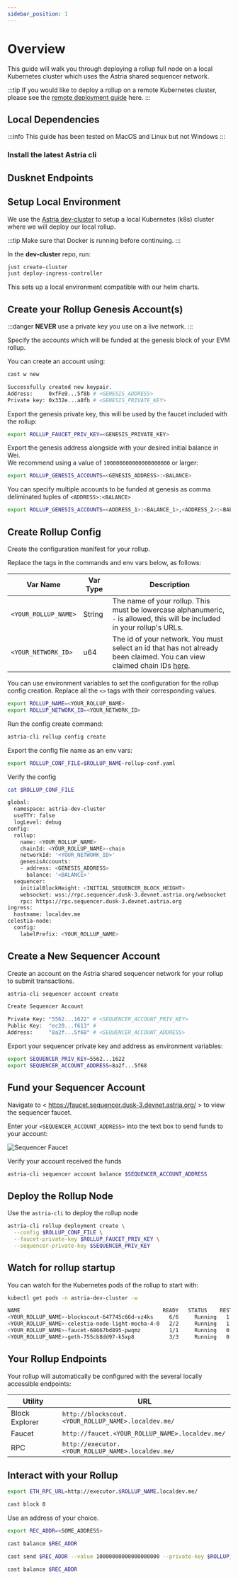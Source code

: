 ```yaml
---
sidebar_position: 1
---
```


# Overview

This guide will walk you through deploying a rollup full node on
a local Kubernetes cluster which uses the Astria shared sequencer network.

:::tip
If you would like to deploy a rollup on a remote Kubernetes cluster,
 please see the [remote deployment guide](/docs/cloud-rollup/digital-ocean/) here.
:::

## Local Dependencies

:::info
This guide has been tested on MacOS and Linux but not Windows
:::

### Install the latest Astria cli

<LocalCli />

## Dusknet Endpoints


<RemoteEndpoints />

## Setup Local Environment

We use the [Astria
dev-cluster](https://github.com/astriaorg/dev-cluster) to setup a local
Kubernetes (k8s) cluster where we will deploy our local rollup.

:::tip
Make sure that Docker is running before continuing.
:::

In the __dev-cluster__ repo, run:

```sh
just create-cluster
just deploy-ingress-controller
```

This sets up a local environment compatible with our helm charts.

## Create your Rollup Genesis Account(s)

:::danger
__NEVER__ use a private key you use on a live network.
:::

Specify the accounts which will be funded at the genesis block of your EVM rollup.

You can create an account using:

```bash
cast w new
```

```bash
Successfully created new keypair.
Address:     0xfFe9...5f8b # <GENESIS_ADDRESS>
Private key: 0x332e...a8fb # <GENESIS_PRIVATE_KEY>
```

Export the genesis private key, this will be used by the
 faucet included with the rollup:

```bash
export ROLLUP_FAUCET_PRIV_KEY=<GENESIS_PRIVATE_KEY>
```

Export the genesis address alongside with your desired initial balance in Wei.  
We recommend using a value of `100000000000000000000` or larger:

```bash
export ROLLUP_GENESIS_ACCOUNTS=<GENESIS_ADDRESS>:<BALANCE>
```

You can specify multiple accounts to be funded at
 genesis as comma deliminated tuples of `<ADDRESS>:<BALANCE>`

```bash
export ROLLUP_GENESIS_ACCOUNTS=<ADDRESS_1>:<BALANCE_1>,<ADDRESS_2>:<BALANCE_2>
```

## Create Rollup Config

Create the configuration manifest for your rollup.

Replace the tags in the commands and env vars below, as follows:

| Var Name | Var Type | Description |
|-----|-----|-----|
| `<YOUR_ROLLUP_NAME>` | String | The name of your rollup. This must be lowercase alphanumeric, `-` is allowed, this will be included in your rollup's URLs.|
| `<YOUR_NETWORK_ID>` | u64 | The id of your network. You must select an id that has not already been claimed. You can view claimed chain IDs [here](https://chainlist.org/).|

You can use environment variables to set the configuration for the rollup
config creation. Replace all the `<>` tags with their corresponding values.

```bash
export ROLLUP_NAME=<YOUR_ROLLUP_NAME>
export ROLLUP_NETWORK_ID=<YOUR_NETWORK_ID>
```

Run the config create command:

```sh
astria-cli rollup config create
```

Export the config file name as an env vars:

```bash
export ROLLUP_CONF_FILE=$ROLLUP_NAME-rollup-conf.yaml
```

Verify the config

```bash
cat $ROLLUP_CONF_FILE
```

```bash
global:
  namespace: astria-dev-cluster
  useTTY: false
  logLevel: debug
config:
  rollup:
    name: <YOUR_ROLLUP_NAME>
    chainId: <YOUR_ROLLUP_NAME>-chain
    networkId: '<YOUR_NETWORK_ID>'
    genesisAccounts:
    - address: <GENESIS_ADDRESS>
      balance: '<BALANCE>'
  sequencer:
    initialBlockHeight: <INITIAL_SEQUENCER_BLOCK_HEIGHT>
    websocket: wss://rpc.sequencer.dusk-3.devnet.astria.org/websocket
    rpc: https://rpc.sequencer.dusk-3.devnet.astria.org
ingress:
  hostname: localdev.me
celestia-node:
  config:
    labelPrefix: <YOUR_ROLLUP_NAME>
```

## Create a New Sequencer Account

Create an account on the Astria shared sequencer network
 for your rollup to submit transactions.

```bash
astria-cli sequencer account create
```

```bash
Create Sequencer Account

Private Key: "5562...1622" # <SEQUENCER_ACCOUNT_PRIV_KEY>
Public Key:  "ec20...f613" # 
Address:     "8a2f...5f68" # <SEQUENCER_ACCOUNT_ADDRESS>
```

Export your sequencer private key and address as environment variables:

```bash
export SEQUENCER_PRIV_KEY=5562...1622
export SEQUENCER_ACCOUNT_ADDRESS=8a2f...5f68
```

## Fund your Sequencer Account

Navigate to < https://faucet.sequencer.dusk-3.devnet.astria.org/ > to view the
 sequencer faucet.

Enter your `<SEQUENCER_ACCOUNT_ADDRESS>` into the text box to send
 funds to your account:

![Sequencer Faucet](assets/sequencer-faucet.png)

Verify your account received the funds

```bash
astria-cli sequencer account balance $SEQUENCER_ACCOUNT_ADDRESS
```

## Deploy the Rollup Node

Use the `astria-cli` to deploy the rollup node

```bash
astria-cli rollup deployment create \
  --config $ROLLUP_CONF_FILE \
  --faucet-private-key $ROLLUP_FAUCET_PRIV_KEY \
  --sequencer-private-key $SEQUENCER_PRIV_KEY
```

## Watch for rollup startup

You can watch for the Kubernetes pods of the rollup to start with:

```bash
kubectl get pods -n astria-dev-cluster -w
```

```bash
NAME                                             READY   STATUS    RESTARTS      AGE
<YOUR_ROLLUP_NAME>-blockscout-647745c66d-vz4ks     6/6     Running   1 (56s ago)   72s
<YOUR_ROLLUP_NAME>-celestia-node-light-mocha-4-0   2/2     Running   1 (56s ago)   72s
<YOUR_ROLLUP_NAME>-faucet-68667bd895-pwqmz         1/1     Running   0             72s
<YOUR_ROLLUP_NAME>-geth-755cb8dd97-k5xp8           3/3     Running   0             72s
```

## Your Rollup Endpoints

Your rollup will automatically be configured
with the several locally accessible endpoints:

| Utility | URL |
|-----|-----|
| Block Explorer | `http://blockscout.<YOUR_ROLLUP_NAME>.localdev.me/` |
| Faucet | `http://faucet.<YOUR_ROLLUP_NAME>.localdev.me/` |
| RPC | `http://executor.<YOUR_ROLLUP_NAME>.localdev.me/` |

## Interact with your Rollup

```bash
export ETH_RPC_URL=http://executor.$ROLLUP_NAME.localdev.me/
```

```bash
cast block 0
```

Use an address of your choice.

```bash
export REC_ADDR=<SOME_ADDRESS>
```

```bash
cast balance $REC_ADDR
```

```bash
cast send $REC_ADDR --value 10000000000000000000 --private-key $ROLLUP_FAUCET_PRIV_KEY
```

```bash
cast balance $REC_ADDR
```
